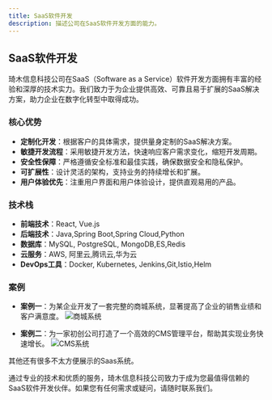```yaml
---
title: SaaS软件开发
description: 描述公司在SaaS软件开发方面的能力。
---
```


## SaaS软件开发

琦木信息科技公司在SaaS（Software as a Service）软件开发方面拥有丰富的经验和深厚的技术实力。我们致力于为企业提供高效、可靠且易于扩展的SaaS解决方案，助力企业在数字化转型中取得成功。

### 核心优势

- **定制化开发**：根据客户的具体需求，提供量身定制的SaaS解决方案。
- **敏捷开发流程**：采用敏捷开发方法，快速响应客户需求变化，缩短开发周期。
- **安全性保障**：严格遵循安全标准和最佳实践，确保数据安全和隐私保护。
- **可扩展性**：设计灵活的架构，支持业务的持续增长和扩展。
- **用户体验优先**：注重用户界面和用户体验设计，提供直观易用的产品。

### 技术栈

- **前端技术**：React, Vue.js
- **后端技术**：Java,Spring Boot,Spring Cloud,Python
- **数据库**：MySQL, PostgreSQL, MongoDB,ES,Redis
- **云服务**：AWS, 阿里云,腾讯云,华为云
- **DevOps工具**：Docker, Kubernetes, Jenkins,Git,Istio,Helm

### 案例

- **案例一**：为某企业开发了一套完整的商城系统，显著提高了企业的销售业绩和客户满意度。
![商城系统](../../../assets/fl-shopping.jpg "商城系统")

- **案例二**：为一家初创公司打造了一个高效的CMS管理平台，帮助其实现业务快速增长。
![CMS系统](../../../assets/zl.jpg "CMS系统")

<Aside>其他还有很多不太方便展示的Saas系统。</Aside>



通过专业的技术和优质的服务，琦木信息科技公司致力于成为您最值得信赖的SaaS软件开发伙伴。如果您有任何需求或疑问，请随时联系我们。
